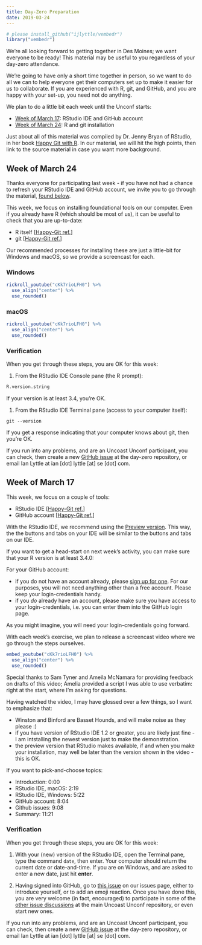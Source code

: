 ```yaml
---
title: Day-Zero Preparation
date: 2019-03-24
---
```



```r
# please install_github("ijlyttle/vembedr")
library("vembedr")
```

We're all looking forward to getting together in Des Moines; we want everyone to be ready! This material may be useful to you regardless of your day-zero attendance.

We're going to have only a short time together in person, so we want to do all we can to help everyone get their computers set up to make it easier for us to collaborate. If you are experienced with R, git, and GitHub, and you are happy with your set-up, you need not do anything.

We plan to do a little bit each week until the Unconf starts:

- [Week of March 17](#week-00): RStudio IDE and GitHub account
- [Week of March 24](#week-01): R and git installation

Just about all of this material was compiled by Dr. Jenny Bryan of RStudio, in her book [Happy Git with R](https://happygitwithr.com). In our material, we will hit the high points, then link to the source material in case you want more background.

## Week of March 24 {#week-01}

Thanks everyone for participating last week - if you have not had a chance to refresh your RStudio IDE and GitHub account, we invite you to go through the material, [found below](#week-00).

This week, we focus on installing foundational tools on our computer. Even if you already have R (which should be most of us), it can be useful to check that you are up-to-date:

- R itself [[Happy-Git ref.](https://happygitwithr.com/install-r-rstudio.html)]
- git [[Happy-Git ref.](https://happygitwithr.com/install-r-rstudio.html)]

Our recommended processes for installing these are just a little-bit for Windows and macOS, so we provide a screencast for each.

### Windows

```r
rickroll_youtube("cKk7rioLFH0") %>%
  use_align("center") %>%
  use_rounded()
```

### macOS

```r
rickroll_youtube("cKk7rioLFH0") %>%
  use_align("center") %>%
  use_rounded()
```

### Verification

When you get through these steps, you are OK for this week:

1. From the RStudio IDE Console pane (the R prompt):

```r
R.version.string
```

If your version is at least 3.4, you're OK.

1. From the RStudio IDE Terminal pane (access to your computer itself):

```
git --version
```

If you get a response indicating that your computer knows about git, then you're OK.

If you run into any problems, and are an Uncoast Unconf participant, you can check, then create a new [GitHub issue](https://github.com/uncoast-unconf/uu-2019-day-zero/issues) at the day-zero repository, or email Ian Lyttle at ian [dot] lyttle [at] se [dot] com.

## Week of March 17 {#week-00}

This week, we focus on a couple of tools:

- RStudio IDE [[Happy-Git ref.](https://happygitwithr.com/install-r-rstudio.html)]
- GitHub account [[Happy-Git ref.](https://happygitwithr.com/github-acct.html)]

With the RStudio IDE, we recommend using the [Preview version](https://www.rstudio.com/products/rstudio/download/preview/). This way, the the buttons and tabs on your IDE will be similar to the buttons and tabs on our IDE.

If you want to get a head-start on next week's activity, you can make sure that your R version is at least 3.4.0:

For your GitHub account:

- if you do not have an account already, please [sign up for one](https://github.com/join). For our purposes, you will not need anything other than a free account. Please keep your login-credentials handy.
- if you *do* already have an account, please make sure you have access to your login-credentials, i.e. you can enter them into the GitHub login page.

As you might imagine, you will need your login-credentials going forward.

With each week's exercise, we plan to release a screencast video where we go through the steps ourselves.

```r
embed_youtube("cKk7rioLFH0") %>%
  use_align("center") %>%
  use_rounded()
```

Special thanks to Sam Tyner and Ameila McNamara for providing feedback on drafts of this video; Amelia provided a script I was able to use verbatim: right at the start, where I'm asking for questions.

Having watched the video, I may have glossed over a few things, so I want to emphasize that:

- Winston and Binford are Basset Hounds, and will make noise as they please :)
- if you have version of RStudio IDE 1.2 or greater, you are likely just fine - I am intstalling the newest version just to make the demonstration.
- the preview version  that RStudio makes available, if and when you make your installation, may well be later than the version shown in the video - this is OK.

If you want to pick-and-choose topics:

- Introduction: 0:00
- RStudio IDE, macOS: 2:19
- RStudio IDE, Windows: 5:22
- GitHub account: 8:04
- Github issues: 9:08
- Summary: 11:21

### Verification

When you get through these steps, you are OK for this week:

1. With your (new) version of the RStudio IDE, open the Terminal pane, type the command `date`, then enter. Your computer should return the current date or date-and-time. If you are on Windows, and are asked to enter a new date, just hit **enter**.

2. Having signed into GitHub, go to [this issue](https://github.com/uncoast-unconf/uu-2019-day-zero/issues/11) on our issues page, either to introduce yourself, or to add an emoji reaction. Once you have done this, you are very welcome (in fact, encouraged) to participate in some of the [other issue discussions](https://github.com/uncoast-unconf/uu-2019/issues) at the main Uncoast Unconf repository, or even start new ones.

If you run into any problems, and are an Uncoast Unconf participant, you can check, then create a new [GitHub issue](https://github.com/uncoast-unconf/uu-2019-day-zero/issues) at the day-zero repository, or email Ian Lyttle at ian [dot] lyttle [at] se [dot] com.
